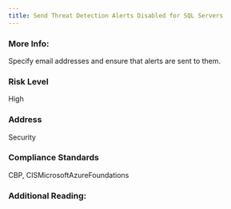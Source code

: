 ```yaml
---
title: Send Threat Detection Alerts Disabled for SQL Servers
---
```


### More Info:

Specify email addresses and ensure that alerts are sent to them.

### Risk Level

High

### Address

Security

### Compliance Standards

CBP, CISMicrosoftAzureFoundations

### Additional Reading:
